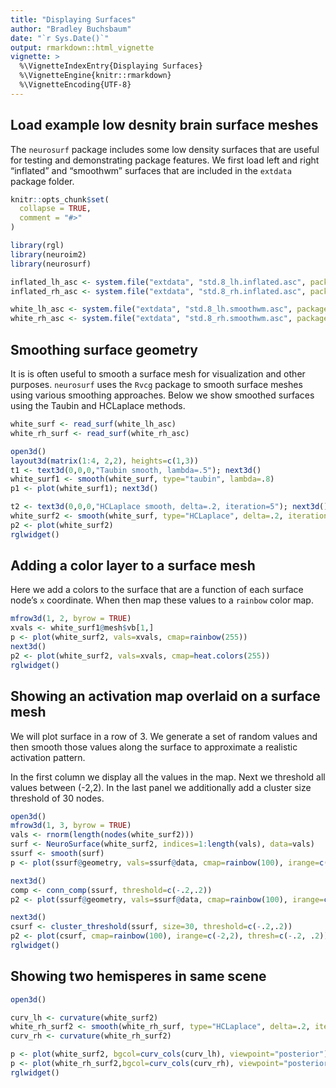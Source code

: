 ```yaml
---
title: "Displaying Surfaces"
author: "Bradley Buchsbaum"
date: "`r Sys.Date()`"
output: rmarkdown::html_vignette
vignette: >
  %\VignetteIndexEntry{Displaying Surfaces}
  %\VignetteEngine{knitr::rmarkdown}
  %\VignetteEncoding{UTF-8}
---
```


## Load example low desnity brain surface meshes

The `neurosurf` package includes some low density surfaces that are useful for testing and demonstrating package features. We first load left and right "inflated" and "smoothwm" surfaces that are included in the `extdata` package folder.


```r
knitr::opts_chunk$set(
  collapse = TRUE,
  comment = "#>"
)

library(rgl)
library(neuroim2)
library(neurosurf)

inflated_lh_asc <- system.file("extdata", "std.8_lh.inflated.asc", package="neurosurf")
inflated_rh_asc <- system.file("extdata", "std.8_rh.inflated.asc", package="neurosurf")

white_lh_asc <- system.file("extdata", "std.8_lh.smoothwm.asc", package="neurosurf")
white_rh_asc <- system.file("extdata", "std.8_rh.smoothwm.asc", package="neurosurf")

```


## Smoothing surface geometry

It is is often useful to smooth a surface mesh for visualization and other purposes. `neurosurf` uses the `Rvcg` package to smooth surface meshes using various smoothing approaches. Below we show smoothed surfaces using the Taubin and HCLaplace methods.


```r

white_surf <- read_surf(white_lh_asc)
white_rh_surf <- read_surf(white_rh_asc)

open3d()
layout3d(matrix(1:4, 2,2), heights=c(1,3))
t1 <- text3d(0,0,0,"Taubin smooth, lambda=.5"); next3d()
white_surf1 <- smooth(white_surf, type="taubin", lambda=.8)
p1 <- plot(white_surf1); next3d()

t2 <- text3d(0,0,0,"HCLaplace smooth, delta=.2, iteration=5"); next3d()
white_surf2 <- smooth(white_surf, type="HCLaplace", delta=.2, iteration=5)
p2 <- plot(white_surf2)
rglwidget()
```


## Adding a color layer to a surface mesh

Here we add a colors to the surface that are a function of each surface node's `x` coordinate. When then map these values to a `rainbow` color map.

```r

mfrow3d(1, 2, byrow = TRUE)
xvals <- white_surf1@mesh$vb[1,]
p <- plot(white_surf2, vals=xvals, cmap=rainbow(255))
next3d()
p2 <- plot(white_surf2, vals=xvals, cmap=heat.colors(255))
rglwidget()

```

## Showing an activation map overlaid on a surface mesh

We will plot surface in a row of 3. We generate a set of random values and then smooth those values along the surface to approximate a realistic activation pattern.

In the first column we display all the values in the map. Next we threshold all values between (-2,2). In the last panel we additionally add a cluster size threshold of 30 nodes.

```r

open3d()
mfrow3d(1, 3, byrow = TRUE)
vals <- rnorm(length(nodes(white_surf2)))
surf <- NeuroSurface(white_surf2, indices=1:length(vals), data=vals)
ssurf <- smooth(surf)
p <- plot(ssurf@geometry, vals=ssurf@data, cmap=rainbow(100), irange=c(-2,2))

next3d()
comp <- conn_comp(ssurf, threshold=c(-.2,.2))
p2 <- plot(ssurf@geometry, vals=ssurf@data, cmap=rainbow(100), irange=c(-2,2), thresh=c(-.2, .2))

next3d()
csurf <- cluster_threshold(ssurf, size=30, threshold=c(-.2,.2))
p2 <- plot(csurf, cmap=rainbow(100), irange=c(-2,2), thresh=c(-.2, .2))
rglwidget()

```

## Showing two hemisperes in same scene

```r

open3d()

curv_lh <- curvature(white_surf2)
white_rh_surf2 <- smooth(white_rh_surf, type="HCLaplace", delta=.2, iteration=5)
curv_rh <- curvature(white_rh_surf2)

p <- plot(white_surf2, bgcol=curv_cols(curv_lh), viewpoint="posterior")
p <- plot(white_rh_surf2,bgcol=curv_cols(curv_rh), viewpoint="posterior")
rglwidget()
```





